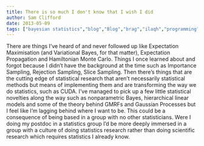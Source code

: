 ```yaml
---
title: There is so much I don't know that I wish I did
author: Sam Clifford
date: 2013-05-09
tags: ["bayesian statistics","blog","Blog","brag","ilaqh","programming","qut","science","statistics"]
---
```


There are things I've heard of and never followed up like Expectation Maximisation (and Variational Bayes, for that matter), Expectation Propagation and Hamiltonian Monte Carlo. Things I once learned about and forgot because I didn't have the background at the time such as Importance Sampling, Rejection Sampling, Slice Sampling. Then there's things that are the cutting edge of statistical research that aren't necessarily statistical methods but means of implementing them and are transforming the way we do statistics, such as CUDA. I've managed to pick up a few little statistical novelties along the way such as nonparametric Bayes, hierarchical linear models and some of the theory behind GMRFs and Gaussian Processes but I feel like I'm lagging behind where I want to be. This could be a consequence of being based in a group with no other statisticians. Were I doing my postdoc in a statistics group I'd be more deeply immersed in a group with a culture of doing statistics research rather than doing scientific research which requires statistics I already know.